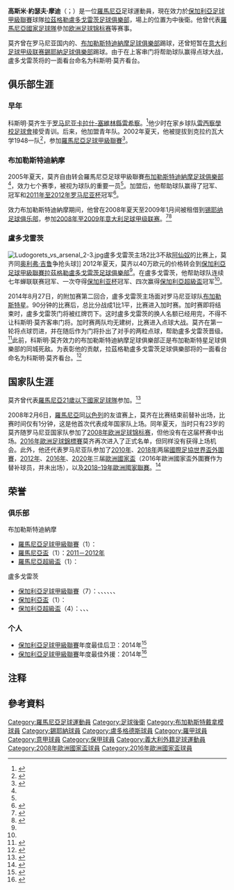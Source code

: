 {{noteTA|G1=足球|G2=UEFA|G3=Unit|1=zh-hans:科斯明·莫齐;zh-hk:高斯米·摩迪|2=zh-hans:莫齐;zh-hk:摩迪|2=zh-hans:科斯明;zh-hk:高斯米}}{{Infobox football biography
| name        = 科斯明·莫齐
| fullname    = Cosmin Iosif Moți
| image       = K. moti 2014.jpg
| image_size  =  
| caption     = 
| birth_date  = {{Birth date and age|1984|12|3|df=yes}}
| birth_place = {{ROM}}[[雷希察|雷希察]]
| height      = {{convert|1.83|m|ftin|0|abbr=on}}
| currentclub = [[拉茲格勒盧多戈雷茨足球俱樂部|盧多戈雷茨]]
| clubnumber  = 30
| position = [[後衛_(足球)|中後衛]]
| youthyears1 =
| youthclubs1 =
| years1 = 2002–2005 
| clubs1 = {{tsl|en|FC U Craiova 1948|克拉约瓦大学1948足球俱乐部|克拉约瓦大学}}        | caps1  = 39 
| goals1 = 0
| years2 = 2005–2012 
| clubs2 = [[布加勒斯特迪納摩足球俱樂部|布加勒斯特迪納摩]]           | caps2  = 177 
| goals2 = 4
| years3 = 2009      
| clubs3 = → [[錫耶納足球俱樂部|錫耶納]]（租借）                | caps3  = 4
| goals3 = 0
| years4 = 2012–     
| clubs4 = [[拉茲格勒盧多戈雷茨足球俱樂部|盧多戈雷茨]]      | caps4  = 174
| goals4 = 23 
| nationalyears1 = 2003–2006 
| nationalteam1  = [[羅馬尼亞21歲以下國家足球隊|羅馬尼亞U21]] 
| nationalcaps1  = 21
| nationalgoals1 = 1
| nationalyears2 = 2008–     
| nationalteam2  = [[羅馬尼亞國家足球隊|羅馬尼亞]] | nationalcaps2  = 15 
| nationalgoals2 = 0
| pcupdate = 2019-11-10
| ntupdate = 2019-03-26
}}
'''高斯米·約瑟夫·摩迪'''{{noteTag|有中国大陆媒体将他的名字译为莫蒂。按照[[罗马尼亚语|罗马尼亚语]]读音，他的名字应当音译为莫-{}-齐。}}（{{lang-ro|Cosmin Iosif Moți}}；{{bd|1984年|12月3日}}）是一位[[羅馬尼亞|羅馬尼亞]]足球運動員，現在效力於[[保加利亞足球甲級聯賽|保加利亞足球甲級聯賽]]球隊[[拉茲格勒盧多戈雷茨足球俱樂部|拉茲格勒盧多戈雷茨足球俱樂部]]，場上的位置为中後衛。他曾代表[[羅馬尼亞國家足球隊|羅馬尼亞國家足球隊]]參加[[欧洲足球锦标赛|欧洲足球锦标赛]]等赛事。

莫齐曾在罗马尼亚国内的{{tsl|en|FC U Craiova 1948|克拉约瓦大学1948足球俱乐部}}、[[布加勒斯特迪納摩足球俱樂部|布加勒斯特迪納摩足球俱樂部]]踢球，还曾短暂在[[意大利足球甲级联赛|意大利足球甲级联赛]][[錫耶納足球俱樂部|錫耶納足球俱樂部]]踢球。由于在{{le|2014－15年歐洲冠軍聯賽外圍賽及附加賽圈|2014–15 UEFA Champions League qualifying phase and play-off round|2014－15年歐洲冠軍聯賽资格赛}}上客串门将帮助球队赢得点球大战，盧多戈雷茨将{{le|卢多戈雷茨竞技场|Ludogorets Arena}}的一面看台命名为科斯明·莫齐看台。

== 俱乐部生涯 ==
=== 早年 ===
科斯明·莫齐生于[[罗马尼亚|罗马尼亚]][[卡拉什-塞維林縣|卡拉什-塞維林縣]][[雷希察|雷希察]]。<ref name="rri">{{Cite news |url=https://www.rri.ro/en_gb/athlete_of_the_week-2552850 |title=Athlete of the week |date=2016-09-20 |work=Radio Romania International |accessdate=2019-11-13 |language=en |archive-url=https://web.archive.org/web/20191113160655/https://www.rri.ro/en_gb/athlete_of_the_week-2552850 |archive-date=2019-11-13 |dead-url=no }}</ref>他少时在家乡球队[[雷西察學校足球會|雷西察學校足球會]]接受青训。后来，他加盟{{tsl|en|FC U Craiova 1948|克拉约瓦大学1948足球俱乐部}}青年队。2002年夏天，他被提拔到克拉约瓦大学1948一队<ref name="transfermarkt-TransferHistory">{{Cite web |title=Cosmin Moti - Transfer history |url=http://www.transfermarkt.com/cosmin-moti/transfers/spieler/26675 |accessdate=2019-11-13 |publisher=Transfermarkt |language=en}}</ref>，参加[[羅馬尼亞足球甲級聯賽|羅馬尼亞足球甲級聯賽]]<ref name="transfermarkt-Debuts">{{Cite web |title=Cosmin Moti - Debuts |url=http://www.transfermarkt.com/cosmin-moti/debuets/spieler/26675 |accessdate=2019-11-13 |publisher=Transfermarkt |language=en}}</ref>。

=== 布加勒斯特迪納摩 ===
2005年夏天，莫齐自由转会羅馬尼亞足球甲級聯賽[[布加勒斯特迪納摩足球俱樂部|布加勒斯特迪納摩足球俱樂部]]<ref name="transfermarkt-TransferHistory" />，效力七个赛季，被视为球队的重要一员<ref name="rri" />。加盟后，他帮助球队赢得了{{tsl|en|2005 Supercupa României|2005年羅馬尼亞超級盃}}冠军、{{tsl|en|2006–07 Liga I|2006年至2007年羅馬尼亞足球甲級聯賽}}冠军和[[2011年至2012年罗马尼亚杯|2011年至2012年罗马尼亚杯]]冠军<ref name="transfermarkt-Erfolge">{{Cite web |title=Cosmin Moti - Titles & achievements |url=https://www.transfermarkt.com/cosmin-moti/erfolge/spieler/26675 |accessdate=2019-11-23 |publisher=Transfermarkt |language=en |archive-url=https://web.archive.org/web/20170322173456/http://www.transfermarkt.com/cosmin-moti/erfolge/spieler/26675 |archive-date=2017-03-22 |dead-url=no }}</ref>。

效力布加勒斯特迪納摩期间，他曾在2008年夏天至2009年1月间被租借到[[锡耶纳足球俱乐部|锡耶纳足球俱乐部]]，参加[[2008年至2009年意大利足球甲级联赛|2008年至2009年意大利足球甲级联赛]]。<ref>{{Cite news |url=http://sports.sina.com.cn/g/2008-07-08/17013772326.shtml |title=意甲夏季转会全一览：国米转会王 米兰尤文大手笔 |date=2008-07-08 |work=新浪体育 |accessdate=2019-11-13 |archive-url=https://web.archive.org/web/20191113155807/http://sports.sina.com.cn/g/2008-07-08/17013772326.shtml |archive-date=2019-11-13 |dead-url=no }}</ref><ref>{{Cite news |url=http://news.cri.cn/gb/20864/2009/02/03/3205s2412297.htm |title=意甲冬季转会一览：米兰揽标王 紫百合收1600万 |date=2009-02-03 |work=新浪体育 |via=国际在线 |accessdate=2019-11-13 |archive-url=https://web.archive.org/web/20191113155808/http://news.cri.cn/gb/20864/2009/02/03/3205s2412297.htm |archive-date=2019-11-13 |dead-url=no }}</ref>

=== 盧多戈雷茨 ===
[[File:Ludogorets_vs_arsenal_2-3.jpg|thumb]]盧多戈雷茨主场2比3不敌[[阿仙奴|阿仙奴]]的比赛上，莫齐同[[奥利弗·吉鲁|奥利弗·吉鲁]]争抢头球]]
2012年夏天，莫齐以40万欧元的价格转会到[[保加利亞足球甲級聯賽|保加利亞足球甲級聯賽]][[拉茲格勒盧多戈雷茨足球俱樂部|拉茲格勒盧多戈雷茨足球俱樂部]]<ref name="transfermarkt-TransferHistory" />。在盧多戈雷茨，他帮助球队连续七年蝉联联赛冠军、一次夺得[[保加利亚杯|保加利亚杯]]冠军、四次赢得[[保加利亞超級盃|保加利亞超級盃]]冠军<ref name="transfermarkt-Erfolge" />。

2014年8月27日，{{le|2014–15年歐洲冠軍聯賽外圍賽及附加賽圈|2014–15 UEFA Champions League qualifying phase and play-off round|2014–15年歐洲冠軍聯賽资格赛}}的附加赛第二回合，盧多戈雷茨主场面对罗马尼亚球队[[布加勒斯特星足球俱樂部|布加勒斯特星]]。90分钟的比赛后，总比分战成1比1平，比赛进入加时赛。加时赛即将结束时，盧多戈雷茨门将{{le|弗拉迪斯拉夫·斯托扬诺夫|Vladislav Stoyanov}}被红牌罚下。这时盧多戈雷茨的换人名额已经用完，不得不让科斯明·莫齐客串门将。加时赛两队均无建树，比赛进入点球大战。莫齐在第一轮将点球罚进，并在随后作为门将扑出了对手的两粒点球，帮助盧多戈雷茨晋级{{le|2014–15年歐洲冠軍聯賽分組賽|2014–15 UEFA Champions League group stage|歐洲冠軍聯賽分組賽}}。<ref>{{Cite news |url=http://sports.sina.com.cn/g/ucl/2014-08-28/09547312271.shtml |title=欧冠大神级后卫 客串门将罚进点球还扑出俩点球！ |date=2014-08-28 |work=新浪体育 |accessdate=2019-11-13 |archive-url=https://web.archive.org/web/20191113145646/http://sports.sina.com.cn/g/ucl/2014-08-28/09547312271.shtml |archive-date=2019-11-13 |dead-url=no }}</ref>此前，科斯明·莫齐效力的布加勒斯特迪納摩足球俱樂部正是布加勒斯特星足球俱樂部的同城死敌。为表彰他的贡献，拉茲格勒盧多戈雷茨足球俱樂部将{{le|卢多戈雷茨竞技场|Ludogorets Arena}}的一面看台命名为科斯明·莫齐看台。<ref>{{Cite news |url=https://www.straitstimes.com/sport/football/football-defender-moti-turns-goalkeeper-for-ludogorets-saves-twice-in-penalty-shoot |title=Football: Defender Moti turns goalkeeper for Ludogorets, saves twice in penalty shoot-out |last=migration |date=2014-08-28 |work=The Straits Times |accessdate=2019-11-13 |language=en |archive-url=https://web.archive.org/web/20191113145647/https://www.straitstimes.com/sport/football/football-defender-moti-turns-goalkeeper-for-ludogorets-saves-twice-in-penalty-shoot |archive-date=2019-11-13 |dead-url=no }}</ref>

== 国家队生涯 ==
莫齐曾代表[[羅馬尼亞21歲以下國家足球隊|羅馬尼亞21歲以下國家足球隊]]参加{{le|2006年歐洲U-21足球錦標賽外圍賽|2004 UEFA European Under-21 Championship qualification}}。<ref>{{Cite web |title=Cosmin Moti - National team (Detailed view) |url=http://www.transfermarkt.com/cosmin-moti/nationalmannschaft/spieler/26675/verein_id/16864/hauptwettbewerb//wettbewerb_id//start/2004-08-17/ende/2006-09-05/nurEinsatz/0/plus/1 |accessdate=2019-11-23 |publisher=Transfermarkt |language=en}}</ref>

2008年2月6日，[[羅馬尼亞國家足球隊|羅馬尼亞]]同[[以色列国家足球队|以色列]]的友谊赛上，莫齐在比赛结束前替补出场，比赛时间仅有1分钟，这是他首次代表成年国家队上场。同年夏天，当时只有23岁的莫齐随罗马尼亚国家队参加了[[2008年欧洲足球锦标赛|2008年欧洲足球锦标赛]]，但他没有在这届杯赛中出场。[[2016年歐洲足球錦標賽|2016年歐洲足球錦標賽]]莫齐再次进入了正式名单，但同样没有获得上场机会。此外，他还代表罗马尼亚队参加了[[2010年國際足協世界盃外圍賽_(歐洲區)|2010年]]、[[2018年國際足協世界盃外圍賽_–_歐洲區E組|2018年]]两届[[國際足協世界盃外圍賽|國際足協世界盃外圍賽]]，[[2012年歐洲國家盃外圍賽|2012年]]、[[2016年歐洲國家盃外圍賽|2016年]]、[[2020年歐洲國家盃外圍賽|2020年]]三届[[歐洲國家盃|歐洲國家盃]]{{le|歐洲國家盃外圍賽|UEFA European Championship qualifying|外圍賽}}（2016年歐洲國家盃外圍賽作为替补球员，并未出场），以及[[2018–19年歐洲國家聯賽|2018–19年歐洲國家聯賽]]。<ref>{{Cite web |title=Cosmin Moti - National team |url=http://www.transfermarkt.com/cosmin-moti/nationalmannschaft/spieler/26675/verein_id/3447 |accessdate=2019-11-23 |publisher=Transfermarkt |language=en |archive-url=https://web.archive.org/web/20160701162053/http://www.transfermarkt.com/cosmin-moti/nationalmannschaft/spieler/26675/verein_id/3447 |archive-date=2016-07-01 |dead-url=no }}</ref>

== 荣誉 ==
=== 俱乐部 ===
; 布加勒斯特迪納摩
*[[羅馬尼亞足球甲級聯賽|羅馬尼亞足球甲級聯賽]]（1）：{{tsl|en|2006–07 Liga I|2006年至2007年羅馬尼亞足球甲級聯賽|2006－2007年}}
*[[羅馬尼亞盃|羅馬尼亞盃]]（1）：[[2011年至2012年罗马尼亚杯|2011－2012年]]
*[[羅馬尼亞超級盃|羅馬尼亞超級盃]]（1）：{{tsl|en|2005 Supercupa României|2005年羅馬尼亞超級盃|2005年}}

; 盧多戈雷茨
*[[保加利亞足球甲級聯賽|保加利亞足球甲級聯賽]]（7）：{{tsl|en|2012–13 A Group|2012年至2013年保加利亞足球甲級聯賽|2012－2013年}}、{{tsl|en|2013–14 A Group|2013年至2014年保加利亞足球甲級聯賽|2013－2014年}}、{{tsl|en|2014–15 A Group|2014年至2015年保加利亞足球甲級聯賽|2014－2015年}}、{{tsl|en|2015–16 A Group|2015年至2016年保加利亞足球甲級聯賽|2015－2016年}}、{{tsl|en|2016–17 First Professional Football League (Bulgaria)|2016年至2017年保加利亞足球甲級聯賽|2016－2017年}}、{{tsl|en|2017–18 First Professional Football League (Bulgaria)|2017年至2018年保加利亞足球甲級聯賽|2017－2018年}}、{{tsl|en|2018–19 First Professional Football League (Bulgaria)|2018年至2019年保加利亞足球甲級聯賽|2018－2019年}}
*[[保加利亞盃|保加利亞盃]]（1）：{{tsl|en|2014 Bulgarian Cup Final|2014年保加利亚杯决赛|2013－2014年}}
*[[保加利亞超級盃|保加利亞超級盃]]（4）：{{tsl|en|2012 Bulgarian Supercup|2012年保加利亞超級盃|2012年}}、{{tsl|en|2014 Bulgarian Supercup|2014年保加利亞超級盃|2014年}}、{{tsl|en|2018 Bulgarian Supercup|2018年保加利亞超級盃|2018年}}、{{tsl|en|2019 Bulgarian Supercup|2019年保加利亞超級盃|2019年}}

=== 个人 ===
*[[保加利亞足球甲級聯賽|保加利亞足球甲級聯賽]]年度最佳后卫：2014年<ref>{{cite news|url=http://www.digisport.ro/Sport/FOTBAL/Competitii/Fotbal+International/Cosmin+Moti+desemnat+cel+mai+bun+fundas+din+Bulgaria+in+2014|title=Cosmin Moți a fost desemnat cel mai bun fundaș al anului 2014 în Bulgaria|date=2015-02-18|language=ro|accessdate=2015-02-21|archive-url=https://web.archive.org/web/20150222080419/http://www.digisport.ro/Sport/FOTBAL/Competitii/Fotbal+International/Cosmin+Moti+desemnat+cel+mai+bun+fundas+din+Bulgaria+in+2014|archive-date=2015-02-22|dead-url=no}}</ref>
*[[保加利亞足球甲級聯賽|保加利亞足球甲級聯賽]]年度最佳外援：2014年<ref name="topsport1119.bg">{{cite news|url=http://topsport.ibox.bg/material/id_547227556|title=Владислав Стоянов е най-добрият български футболист за 2014 година! Лудогорци обраха почти всички индивидуални награди|publisher=topsport.bg|author=Dimitrov, Ivaylo|date=2015-02-17|language=bg|accessdate=2015-02-21|archive-url=https://web.archive.org/web/20150219022725/http://topsport.ibox.bg/material/id_547227556|archive-date=2015-02-19|dead-url=yes}}</ref>

== 注释 ==
{{ReflistH}}
{{NoteFoot}}
{{ReflistF}}

==參考資料==
{{Reflist|30em}}

{{2008年歐洲足球錦標賽羅馬尼亞參賽名單}}
{{2016年歐洲國家盃羅馬尼亞參賽名單}}

{{DEFAULTSORT:Moti, Cosmin}}

[[Category:羅馬尼亞足球運動員|Category:羅馬尼亞足球運動員]]
[[Category:足球後衛|Category:足球後衛]]
[[Category:布加勒斯特戴拿模球員|Category:布加勒斯特戴拿模球員]]
[[Category:錫耶納球員|Category:錫耶納球員]]
[[Category:盧多格德斯球員|Category:盧多格德斯球員]]
[[Category:羅甲球員|Category:羅甲球員]]
[[Category:意甲球員|Category:意甲球員]]
[[Category:保甲球員|Category:保甲球員]]
[[Category:義大利外籍足球運動員|Category:義大利外籍足球運動員]]
[[Category:2008年歐洲國家盃球員|Category:2008年歐洲國家盃球員]]
[[Category:2016年歐洲國家盃球員|Category:2016年歐洲國家盃球員]]